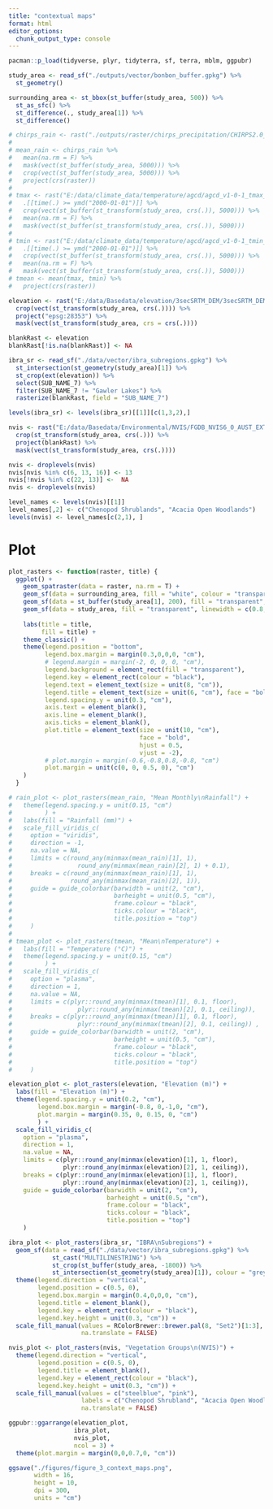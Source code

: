 ```yaml
---
title: "contextual maps"
format: html
editor_options: 
  chunk_output_type: console
---
```

```r
pacman::p_load(tidyverse, plyr, tidyterra, sf, terra, mblm, ggpubr)

study_area <- read_sf("./outputs/vector/bonbon_buffer.gpkg") %>% 
  st_geometry()

surrounding_area <- st_bbox(st_buffer(study_area, 500)) %>% 
  st_as_sfc() %>% 
  st_difference(., study_area[1]) %>% 
  st_difference()

# chirps_rain <- rast("./outputs/raster/chirps_precipitation/CHIRPS2.0_global_monthly_EW_data_20000101_20230301.nc")
# 
# mean_rain <- chirps_rain %>% 
#   mean(na.rm = F) %>% 
#   mask(vect(st_buffer(study_area, 5000))) %>% 
#   crop(vect(st_buffer(study_area, 5000))) %>% 
#   project(crs(raster))
# 
# tmax <- rast("E:/data/climate_data/temperature/agcd/agcd_v1-0-1_tmax_mean_r005_monthly_1910_2022.nc") %>%
#   .[[time(.) >= ymd("2000-01-01")]] %>% 
#   crop(vect(st_buffer(st_transform(study_area, crs(.)), 5000))) %>% 
#   mean(na.rm = F) %>%
#   mask(vect(st_buffer(st_transform(study_area, crs(.)), 5000)))
# 
# tmin <- rast("E:/data/climate_data/temperature/agcd/agcd_v1-0-1_tmin_mean_r005_monthly_1910_2022.nc") %>%
#   .[[time(.) >= ymd("2000-01-01")]] %>% 
#   crop(vect(st_buffer(st_transform(study_area, crs(.)), 5000))) %>% 
#   mean(na.rm = F) %>%
#   mask(vect(st_buffer(st_transform(study_area, crs(.)), 5000)))
# tmean <- mean(tmax, tmin) %>% 
#   project(crs(raster))

elevation <- rast("E:/data/Basedata/elevation/3secSRTM_DEM/3secSRTM_DEM/DEM_ESRI_GRID_16bit_Integer/dem3s_int.tif") %>% 
  crop(vect(st_transform(study_area, crs(.)))) %>% 
  project("epsg:28353") %>% 
  mask(vect(st_transform(study_area, crs = crs(.))))

blankRast <- elevation
blankRast[!is.na(blankRast)] <- NA

ibra_sr <- read_sf("./data/vector/ibra_subregions.gpkg") %>% 
  st_intersection(st_geometry(study_area)[1]) %>%
  st_crop(ext(elevation)) %>% 
  select(SUB_NAME_7) %>% 
  filter(SUB_NAME_7 != "Gawler Lakes") %>% 
  rasterize(blankRast, field = "SUB_NAME_7")

levels(ibra_sr) <- levels(ibra_sr)[[1]][c(1,3,2),] 

nvis <- rast("E:/data/Basedata/Environmental/NVIS/FGDB_NVIS6_0_AUST_EXT_MVG/NVIS6_0_AUST_EXT_MVG_ALB.tif") %>% 
  crop(st_transform(study_area, crs(.))) %>%
  project(blankRast) %>% 
  mask(vect(st_transform(study_area, crs(.))))

nvis <- droplevels(nvis)
nvis[nvis %in% c(6, 13, 16)] <- 13
nvis[!nvis %in% c(22, 13)] <-  NA
nvis <- droplevels(nvis)

level_names <- levels(nvis)[[1]]
level_names[,2] <- c("Chenopod Shrublands", "Acacia Open Woodlands")
levels(nvis) <- level_names[c(2,1), ]

```


# Plot

```r
plot_rasters <- function(raster, title) {
  ggplot() +
    geom_spatraster(data = raster, na.rm = T) +
    geom_sf(data = surrounding_area, fill = "white", colour = "transparent") +
    geom_sf(data = st_buffer(study_area[1], 200), fill = "transparent", linewidth = 1) +
    geom_sf(data = study_area, fill = "transparent", linewidth = c(0.8, 0.5), colour = c(alpha("#FFFF73", 1), "#73B2FF"), linetype = c("solid", "solid")) +
    
    labs(title = title,
         fill = title) +
    theme_classic() +
    theme(legend.position = "bottom",
          legend.box.margin = margin(0.3,0,0,0, "cm"),
          # legend.margin = margin(-2, 0, 0, 0, "cm"),
          legend.background = element_rect(fill = "transparent"),
          legend.key = element_rect(colour = "black"),
          legend.text = element_text(size = unit(8, "cm")),
          legend.title = element_text(size = unit(6, "cm"), face = "bold", hjust = 0.5, vjust = -0.5),
          legend.spacing.y = unit(0.3, "cm"),
          axis.text = element_blank(),
          axis.line = element_blank(),
          axis.ticks = element_blank(),
          plot.title = element_text(size = unit(10, "cm"),
                                    face = "bold",
                                    hjust = 0.5,
                                    vjust = -2),
          # plot.margin = margin(-0.6,-0.8,0.8,-0.8, "cm")
          plot.margin = unit(c(0, 0, 0.5, 0), "cm")
    )
  }

# rain_plot <- plot_rasters(mean_rain, "Mean Monthly\nRainfall") +
#   theme(legend.spacing.y = unit(0.15, "cm")
#         ) +
#   labs(fill = "Rainfall (mm)") +
#   scale_fill_viridis_c(
#     option = "viridis",
#     direction = -1,
#     na.value = NA,
#     limits = c(round_any(minmax(mean_rain)[1], 1),
#                  round_any(minmax(mean_rain)[2], 1) + 0.1),
#     breaks = c(round_any(minmax(mean_rain)[1], 1),
#                round_any(minmax(mean_rain)[2], 1)),
#     guide = guide_colorbar(barwidth = unit(2, "cm"),
#                            barheight = unit(0.5, "cm"),
#                            frame.colour = "black",
#                            ticks.colour = "black",
#                            title.position = "top")
#     )
# 
# tmean_plot <- plot_rasters(tmean, "Mean\nTemperature") +
#   labs(fill = "Temperature (°C)") +
#   theme(legend.spacing.y = unit(0.15, "cm")
#         ) +
#   scale_fill_viridis_c(
#     option = "plasma",
#     direction = 1,
#     na.value = NA,
#     limits = c(plyr::round_any(minmax(tmean)[1], 0.1, floor),
#                  plyr::round_any(minmax(tmean)[2], 0.1, ceiling)),
#     breaks = c(plyr::round_any(minmax(tmean)[1], 0.1, floor),
#                  plyr::round_any(minmax(tmean)[2], 0.1, ceiling)) ,
#     guide = guide_colorbar(barwidth = unit(2, "cm"),
#                            barheight = unit(0.5, "cm"),
#                            frame.colour = "black",
#                            ticks.colour = "black",
#                            title.position = "top")
#     )

elevation_plot <- plot_rasters(elevation, "Elevation (m)") +
  labs(fill = "Elevation (m)") +
  theme(legend.spacing.y = unit(0.2, "cm"),
        legend.box.margin = margin(-0.8, 0,-1,0, "cm"),
        plot.margin = margin(0.35, 0, 0.15, 0, "cm")
        ) +
  scale_fill_viridis_c(
    option = "plasma",
    direction = 1,
    na.value = NA,
    limits = c(plyr::round_any(minmax(elevation)[1], 1, floor),
               plyr::round_any(minmax(elevation)[2], 1, ceiling)),
    breaks = c(plyr::round_any(minmax(elevation)[1], 1, floor),
               plyr::round_any(minmax(elevation)[2], 1, ceiling)),
    guide = guide_colorbar(barwidth = unit(2, "cm"),
                           barheight = unit(0.5, "cm"),
                           frame.colour = "black",
                           ticks.colour = "black",
                           title.position = "top")
    )

ibra_plot <- plot_rasters(ibra_sr, "IBRA\nSubregions") +
  geom_sf(data = read_sf("./data/vector/ibra_subregions.gpkg") %>%
            st_cast("MULTILINESTRING") %>%
            st_crop(st_buffer(study_area, -1800)) %>%
            st_intersection(st_geometry(study_area)[1]), colour = "grey30", fill = "transparent") +
  theme(legend.direction = "vertical",
        legend.position = c(0.5, 0),
        legend.box.margin = margin(0.4,0,0,0, "cm"),
        legend.title = element_blank(),
        legend.key = element_rect(colour = "black"),
        legend.key.height = unit(0.3, "cm")) +
  scale_fill_manual(values = RColorBrewer::brewer.pal(8, "Set2")[1:3],
                    na.translate = FALSE)

nvis_plot <- plot_rasters(nvis, "Vegetation Groups\n(NVIS)") +
  theme(legend.direction = "vertical",
        legend.position = c(0.5, 0),
        legend.title = element_blank(),
        legend.key = element_rect(colour = "black"),
        legend.key.height = unit(0.3, "cm")) +
  scale_fill_manual(values = c("steelblue", "pink"),
                    labels = c("Chenopod Shrubland", "Acacia Open Woodland"),
                    na.translate = FALSE)

ggpubr::ggarrange(elevation_plot,
                  ibra_plot,
                  nvis_plot,
                  ncol = 3) +
  theme(plot.margin = margin(0,0,0.7,0, "cm"))

ggsave("./figures/figure_3_context_maps.png",
       width = 16,
       height = 10,
       dpi = 300,
       units = "cm")
```


